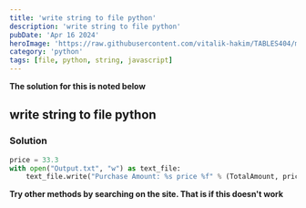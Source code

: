 ```yaml
---
title: 'write string to file python'
description: 'write string to file python'
pubDate: 'Apr 16 2024'
heroImage: 'https://raw.githubusercontent.com/vitalik-hakim/TABLES404/main/error_b/python.jpg'
category: 'python'
tags: [file, python, string, javascript]
---
```


**The solution for this is noted below**

## write string to file python

### Solution

```python
price = 33.3
with open("Output.txt", "w") as text_file:
    text_file.write("Purchase Amount: %s price %f" % (TotalAmount, price))
```

**Try other methods by searching on the site. That is if this doesn't work**
